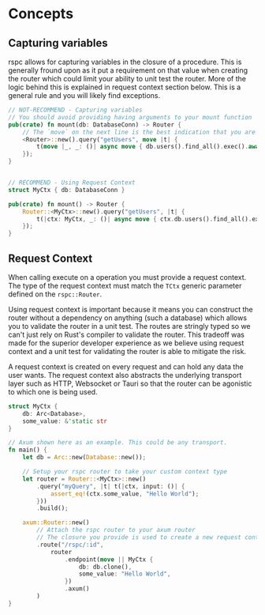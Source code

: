 # Concepts

## Capturing variables

rspc allows for capturing variables in the closure of a procedure. This is generally fround upon as it put a requirement on that value when creating the router which could limit your ability to unit test the router. More of the logic behind this is explained in request context section below. This is a general rule and you will likely find exceptions.

```rs copy filename="src/main.rs"
// NOT-RECOMMEND - Capturing variables
// You should avoid providing having arguments to your mount function
pub(crate) fn mount(db: DatabaseConn) -> Router {
    // The `move` on the next line is the best indication that you are capturing variables.
    <Router>::new().query("getUsers", move |t| {
        t(move |_, _: ()| async move { db.users().find_all().exec().await })
    });
}


// RECOMMEND - Using Request Context
struct MyCtx { db: DatabaseConn }

pub(crate) fn mount() -> Router {
    Router::<MyCtx>::new().query("getUsers", |t| {
        t(|ctx: MyCtx, _: ()| async move { ctx.db.users().find_all().exec().await })
    });
}

```

## Request Context

When calling execute on a operation you must provide a request context. The type of the request context must match the `TCtx` generic parameter defined on the `rspc::Router`.

Using request context is important because it means you can construct the router without a dependency on anything (such a database) which allows you to validate the router in a unit test. The routes are stringly typed so we can't just rely on Rust's compiler to validate the router. This tradeoff was made for the superior developer experience as we believe using request context and a unit test for validating the router is able to mitigate the risk.

A request context is created on every request and can hold any data the user wants. The request context also abstracts the underlying transport layer such as HTTP, Websocket or Tauri so that the router can be agonistic to which one is being used.

```rs copy filename="src/main.rs"
struct MyCtx {
    db: Arc<Database>,
    some_value: &'static str
}

// Axum shown here as an example. This could be any transport.
fn main() {
    let db = Arc::new(Database::new());

    // Setup your rspc router to take your custom context type
    let router = Router::<MyCtx>::new()
        .query("myQuery", |t| t(|ctx, input: ()| {
            assert_eq!(ctx.some_value, "Hello World");
        }))
        .build();

    axum::Router::new()
        // Attach the rspc router to your axum router
        // The closure you provide is used to create a new request context for each request
        .route("/rspc/:id",
            router
                .endpoint(move || MyCtx {
                    db: db.clone(),
                    some_value: "Hello World",
                })
                .axum()
        )
}
```
